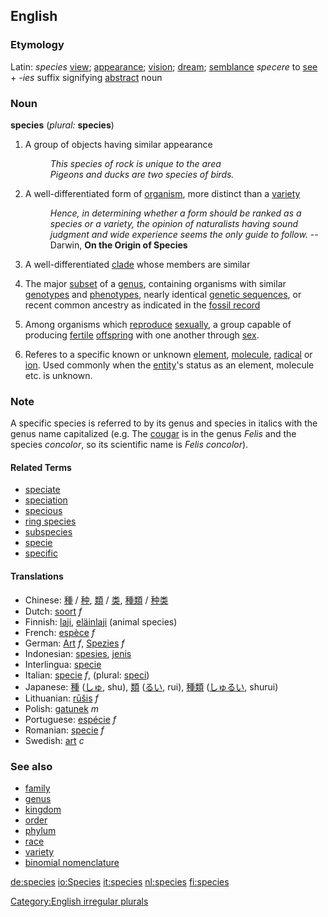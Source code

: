 {{wikipedia}}
==English==

=== Etymology ===

Latin: ''species'' [[view]]; [[appearance]]; [[vision]]; [[dream]]; [[semblance]] ''specere'' to [[see]] + ''-ies'' suffix signifying [[abstract]] noun

=== Noun ===
'''species''' (''plural:'' '''species''')

# A group of objects having similar appearance
#: ''This species of rock is unique to the area''
#:''Pigeons and ducks are two species of birds.''
# A well-differentiated form of [[organism]], more distinct than a [[variety]]
#: ''Hence, in determining whether a form should be ranked as a species or a variety, the opinion of naturalists having sound judgment and wide experience seems the only guide to follow.'' -- Darwin, '''On the Origin of Species'''
# {{taxonomy}} A well-differentiated [[clade]] whose members are similar
# {{taxonomy}} The major [[subset]] of a [[genus]], containing organisms with similar [[genotype]]s and [[phenotype]]s, nearly identical [[genetic sequence]]s, or recent common ancestry as indicated in the [[fossil record]]
# {{taxonomy}} Among organisms which [[reproduce]] [[sexually]], a group capable of producing [[fertile]] [[offspring]] with one another through [[sex]].
# {{chemistry}} Referes to a specific known or unknown [[element]], [[molecule]], [[radical]] or [[ion]].  Used commonly when the [[entity]]'s status as an element, molecule etc. is unknown.

===Note===
A specific species is referred to by its genus and species in italics with the genus name capitalized (e.g. The [[cougar]] is in the genus ''Felis'' and the species ''concolor'', so its scientific name is ''Felis concolor'').

==== Related Terms ====
*[[speciate]]
*[[speciation]]
*[[specious]]
*[[ring species]]
*[[subspecies]]
*[[specie]]
*[[specific]]

====Translations====
*Chinese: [[種]] / [[种]], [[類]] / [[类]], [[種類]] / [[种类]]
*Dutch: [[soort]] ''f''
*Finnish: [[laji]], [[eläinlaji]] (animal species)
*French: [[espèce]] ''f''
*German: [[Art]] ''f'', [[Spezies]] ''f''
*Indonesian: [[spesies]], [[jenis]]
*Interlingua: [[specie]]
*Italian: [[specie]] ''f'', (plural: [[speci]])
*Japanese: [[種]] ([[しゅ]], shu), [[類]] ([[るい]], rui), [[種類]] ([[しゅるい]], shurui)
*Lithuanian: [[rūšis]] ''f''
*Polish: [[gatunek]] ''m''
*Portuguese: [[espécie]] ''f''
*Romanian: [[specie]] ''f''
*Swedish: [[art]] ''c''

===See also===
*[[family]]
*[[genus]]
*[[kingdom]]
*[[order]]
*[[phylum]]
*[[race]]
*[[variety]]
*[[binomial nomenclature]]

[[Category:English irregular plurals]]

[[de:species]]
[[io:Species]]
[[it:species]]
[[nl:species]]
[[fi:species]]